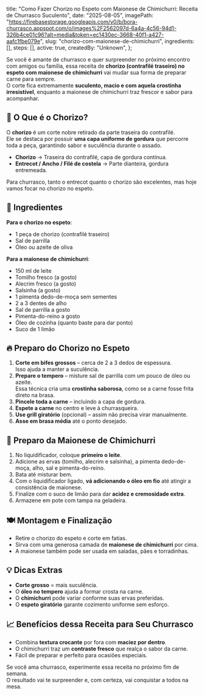   title:
    "Como Fazer Chorizo no Espeto com Maionese de Chimichurri: Receita de Churrasco Suculento",
  date: "2025-08-05",
  imagePath:
    "https://firebasestorage.googleapis.com/v0/b/bora-churrasco.appspot.com/o/images%2F2562097d-6a4a-4c56-94d1-326b4ce01c96?alt=media&token=ec1430ec-3668-40f1-a427-aafc1fbe079e",
  slug: "chorizo-com-maionese-de-chimichurri",
  ingredients: [],
  steps: [],
  active: true,
  createdBy: "Unknown",
};

Se você é amante de churrasco e quer surpreender no próximo encontro com amigos ou família, essa receita de **chorizo (contrafilé traseiro) no espeto com maionese de chimichurri** vai mudar sua forma de preparar carne para sempre.  
O corte fica extremamente **suculento, macio e com aquela crostinha irresistível**, enquanto a maionese de chimichurri traz frescor e sabor para acompanhar.

## 📌 O Que é o Chorizo?

O **chorizo** é um corte nobre retirado da parte traseira do contrafilé.  
Ele se destaca por possuir **uma capa uniforme de gordura** que percorre toda a peça, garantindo sabor e suculência durante o assado.

- **Chorizo** → Traseira do contrafilé, capa de gordura contínua.
- **Entrecot / Ancho / Filé de costela** → Parte dianteira, gordura entremeada.

Para churrasco, tanto o entrecot quanto o chorizo são excelentes, mas hoje vamos focar no chorizo no espeto.

## 🥩 Ingredientes

**Para o chorizo no espeto**:

- 1 peça de chorizo (contrafilé traseiro)
- Sal de parrilla
- Óleo ou azeite de oliva

**Para a maionese de chimichurri**:

- 150 ml de leite
- Tomilho fresco (a gosto)
- Alecrim fresco (a gosto)
- Salsinha (a gosto)
- 1 pimenta dedo-de-moça sem sementes
- 2 a 3 dentes de alho
- Sal de parrilla a gosto
- Pimenta-do-reino a gosto
- Óleo de cozinha (quanto baste para dar ponto)
- Suco de 1 limão

## 🔥 Preparo do Chorizo no Espeto

1. **Corte em bifes grossos** – cerca de 2 a 3 dedos de espessura.  
   Isso ajuda a manter a suculência.
2. **Prepare o tempero** – misture sal de parrilla com um pouco de óleo ou azeite.  
   Essa técnica cria uma **crostinha saborosa**, como se a carne fosse frita direto na brasa.
3. **Pincele toda a carne** – incluindo a capa de gordura.
4. **Espete a carne** no centro e leve à churrasqueira.
5. **Use grill giratório** (opcional) – assim não precisa virar manualmente.
6. **Asse em brasa média** até o ponto desejado.

## 🌿 Preparo da Maionese de Chimichurri

1. No liquidificador, coloque **primeiro o leite**.
2. Adicione as ervas (tomilho, alecrim e salsinha), a pimenta dedo-de-moça, alho, sal e pimenta-do-reino.
3. Bata até misturar bem.
4. Com o liquidificador ligado, **vá adicionando o óleo em fio** até atingir a consistência de maionese.
5. Finalize com o suco de limão para dar **acidez e cremosidade extra**.
6. Armazene em pote com tampa na geladeira.

## 🍽️ Montagem e Finalização

- Retire o chorizo do espeto e corte em fatias.
- Sirva com uma generosa camada de **maionese de chimichurri** por cima.
- A maionese também pode ser usada em saladas, pães e torradinhas.

## 💡 Dicas Extras

- **Corte grosso** = mais suculência.
- O **óleo no tempero** ajuda a formar crosta na carne.
- O **chimichurri** pode variar conforme suas ervas preferidas.
- O **espeto giratório** garante cozimento uniforme sem esforço.

## 📈 Benefícios dessa Receita para Seu Churrasco

- Combina **textura crocante** por fora com **maciez por dentro**.
- O chimichurri traz um **contraste fresco** que realça o sabor da carne.
- Fácil de preparar e perfeito para ocasiões especiais.

Se você ama churrasco, experimente essa receita no próximo fim de semana.  
O resultado vai te surpreender e, com certeza, vai conquistar a todos na mesa.

<YouTube id="A8PBHbP7AGM" />
